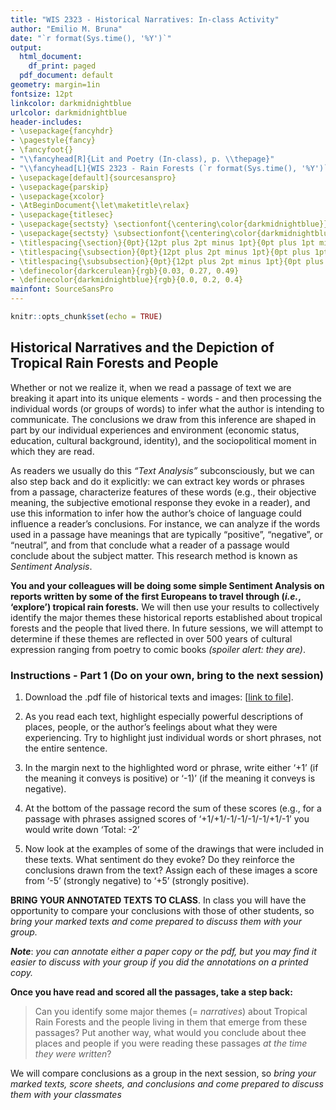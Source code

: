 ```yaml
---
title: "WIS 2323 - Historical Narratives: In-class Activity"
author: "Emilio M. Bruna"
date: "`r format(Sys.time(), '%Y')`"
output:
  html_document:
    df_print: paged
  pdf_document: default
geometry: margin=1in
fontsize: 12pt
linkcolor: darkmidnightblue
urlcolor: darkmidnightblue
header-includes:
- \usepackage{fancyhdr}
- \pagestyle{fancy}
- \fancyfoot{}
- "\\fancyhead[R]{Lit and Poetry (In-class), p. \\thepage}"
- "\\fancyhead[L]{WIS 2323 - Rain Forests (`r format(Sys.time(), '%Y')`)}"
- \usepackage[default]{sourcesanspro}
- \usepackage{parskip}
- \usepackage{xcolor}
- \AtBeginDocument{\let\maketitle\relax}
- \usepackage{titlesec}
- \usepackage{sectsty} \sectionfont{\centering\color{darkmidnightblue}}
- \usepackage{sectsty} \subsectionfont{\centering\color{darkmidnightblue}}
- \titlespacing{\section}{0pt}{12pt plus 2pt minus 1pt}{0pt plus 1pt minus 1pt}
- \titlespacing{\subsection}{0pt}{12pt plus 2pt minus 1pt}{0pt plus 1pt minus 1pt}
- \titlespacing{\subsubsection}{0pt}{12pt plus 2pt minus 1pt}{0pt plus 1pt minus 1pt}
- \definecolor{darkcerulean}{rgb}{0.03, 0.27, 0.49}
- \definecolor{darkmidnightblue}{rgb}{0.0, 0.2, 0.4}
mainfont: SourceSansPro
---
```


```r
knitr::opts_chunk$set(echo = TRUE)
```

## Historical Narratives and the Depiction of Tropical Rain Forests and People    
\vspace{0.3cm}

Whether or not we realize it, when we read a passage of text we are breaking it apart into its unique elements - words - and then processing the individual words (or groups of words) to infer what the author is intending to communicate. The conclusions we draw from this inference are shaped in part by our individual experiences and environment (economic status, education, cultural background, identity), and the sociopolitical moment in which they are read.  

As readers we usually do this *"Text Analysis"* subconsciously, but we can also step back and do it explicitly: we can extract key words or phrases from a passage, characterize features of these words (e.g., their objective meaning, the subjective emotional response they evoke in a reader), and use this information to infer how the author's choice of language could influence a reader's conclusions. For instance, we can analyze if the words used in a passage have meanings that are typically "positive", "negative", or "neutral", and from that conclude what a reader of a passage would conclude about the subject matter. This research method is known as   *Sentiment Analysis*.

**You and your colleagues will be doing some simple Sentiment Analysis on reports written by some of the first Europeans to travel through (_i.e._, 'explore') tropical rain forests.** We will then use your results to collectively identify the major themes these historical reports established about tropical forests and the people that lived there. In future sessions, we will attempt to determine if these themes are reflected in over 500 years of cultural expression ranging from poetry to comic books _(spoiler alert: they are)_.

### Instructions - Part 1 (Do on your own, bring to the next session)  

1. Download the .pdf file of historical texts and images: [[link to file](https://ids2935.netlify.app/uploads/historical_narratives.pdf)]. 


1. As you read each text, highlight especially powerful descriptions of places, people, or the author's feelings about what they were experiencing.  Try to highlight just individual words or short phrases, not the entire sentence.

1. In the margin next to the highlighted word or phrase, write either '+1' (if the meaning it conveys is positive) or '-1)' (if the meaning it conveys is negative).

1. At the bottom of the passage record the sum of these scores (e.g., for a passage with phrases assigned scores of '+1/+1/-1/-1/-1/-1/+1/-1' you would write down 'Total: -2'

1. Now look at the examples of some of the drawings that were included in these texts. What sentiment do they evoke? Do they reinforce the conclusions drawn from the text? Assign each of these images a score from '-5' (strongly negative) to '+5' (strongly positive).

**BRING YOUR ANNOTATED TEXTS TO CLASS**. In class you will have the opportunity to compare your conclusions with those of other students, so _bring your marked texts and come prepared to discuss them with your group._ 

***Note***: *you can annotate either a paper copy or the pdf, but you may find it easier to discuss with your group if you did the annotations on a printed copy.*

<!-- Were there any words or phrases whole group agreed on? Any that you disagreed on? -->
<!-- when back from group", EB has each sentence on screen and then records how many groups had that as +1,-1,)  -->
   
<!-- 5. Sometimes the things _left out_ by the author are as informative as the things they _did_ say. Can you infer anything from what *wasn't* said? -->


**Once you have read and scored all the passages, take a step back: ** 

> Can you identify some major themes (= *narratives*) about Tropical Rain Forests and the people living in them that emerge from these passages? Put another way, what would you conclude about thee places and people if you were reading these passages *at the time they were written*? 

We will compare conclusions as a group in the next session, so _bring your marked texts, score sheets, and conclusions and come prepared to discuss them with your classmates_

<!-- **<<revision for v 2.0; we got through only part 1. if you delete the lecture slide and do it as a video, you might get through the lit. but I rec doing part 1 only, then doing the lit/poetry as part of culture.>>** -->
